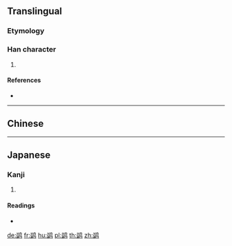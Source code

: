 {{character info/new}}
{{also|鷁}}
==Translingual==

===Etymology===
{{Han simp|鷁|f=鳥|t=鸟}}

===Han character===
{{Han char|rn=196|rad=鸟|as=10|sn=15|four=|canj=TTPYM|ids=⿰益鸟}}

# {{defn|Han|sort=鸟10}}

====References====
* {{Han ref|kx=1505.141|hdz=74653.061|uh=9E62|ud=40546}}

----

==Chinese==
{{zh-see|鷁}}

----

==Japanese==

===Kanji===
{{ja-kanji|grade=|rs=鸟10}}

# {{defn|lang=ja|sort=鸟10}}

====Readings====
* {{ja-readings|on=[[げき]] (geki)|kun=}}

[[de:鹢]]
[[fr:鹢]]
[[hu:鹢]]
[[pl:鹢]]
[[th:鹢]]
[[zh:鹢]]